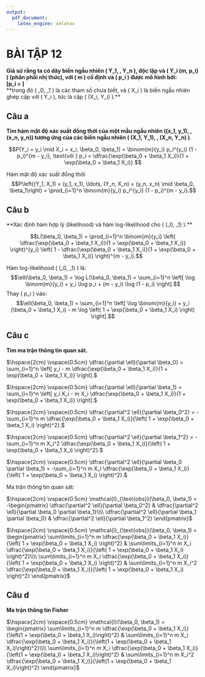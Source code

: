 ```yaml
---
output:
  pdf_document:
    latex_engine: xelatex
---
```


\newpage
# BÀI TẬP 12

**Giả sử rằng ta có dãy biến ngẫu nhiên \( Y_1, \dots, Y_n \), độc lập và \( Y_i \sim \text{B}(m, p_i) \) (phân phối nhị thức), với \( m \) cố định và \( p_i \) được mô hình bởi:**  
**\[p_i = \dfrac{\exp(\beta_0 + \beta_1 X_i)}{1 + \exp(\beta_0 + \beta_1 X_i)}\]**  
**trong đó \( \beta_0, \beta_1 \in \mathbb{R} \) là các tham số chưa biết, và \( X_i \) là biến ngẫu nhiên ghép cặp với \( Y_i \), tức là cặp \( (X_i, Y_i) \).**

\begin{enumerate}\bfseries
    \item[(a)] Tìm hàm mật độ xác suất đồng thời của một mẫu ngẫu nhiên \((x_1, y_1), \dots, (x_n, y_n)\) tương ứng của các biến ngẫu nhiên \( (X_1, Y_1), \dots, (X_n, Y_n) \).
    \item[(b)] Xác định hàm hợp lý (likelihood) và hàm log-likelihood cho \( (\beta_0, \beta_1) \).
    \item[(c)] Tìm ma trận thông tin quan sát.
    \item[(d)] Tìm ma trận thông tin Fisher.
\end{enumerate}

\vspace{1cm} 
 
\textbf{Bài làm.}

## Câu a
**Tìm hàm mật độ xác suất đồng thời của một mẫu ngẫu nhiên \((x_1, y_1), \dots, (x_n, y_n)\) tương ứng của các biến ngẫu nhiên \( (X_1, Y_1), \dots, (X_n, Y_n) \)**.

$$P(Y_i = y_i \mid X_i = x_i, \beta_0, \beta_1) = \binom{m}{y_i} p_i^{y_i} (1 - p_i)^{m - y_i}, \text{với } p_i = \dfrac{\exp(\beta_0 + \beta_1 X_i)}{1 + \exp(\beta_0 + \beta_1 X_i)} $$

Hàm mật độ xác suất đồng thời
$$P\left((Y_1, X_1) = (y_1, x_1), \ldots, (Y_n, X_n) = (y_n, x_n) \mid \beta_0, \beta_1\right) = \prod_{i=1}^n \binom{m}{y_i} p_i^{y_i} (1 - p_i)^{m - y_i}.$$

\vspace{1cm}

## Câu b
**Xác định hàm hợp lý (likelihood) và hàm log-likelihood cho \( (\beta_0, \beta_1) \).**

$$L(\beta_0, \beta_1) = \prod_{i=1}^n \binom{m}{y_i} \left( \dfrac{\exp(\beta_0 + \beta_1 X_i)}{1 + \exp(\beta_0 + \beta_1 X_i)} \right)^{y_i} \left( 1 - \dfrac{\exp(\beta_0 + \beta_1 X_i)}{1 + \exp(\beta_0 + \beta_1 X_i)} \right)^{m - y_i}.$$

Hàm log-likelihood \( \ell(\beta_0, \beta_1) \) là:
$$\ell(\beta_0, \beta_1) = \log L(\beta_0, \beta_1) = \sum_{i=1}^n \left[ \log \binom{m}{y_i} + y_i \log p_i + (m - y_i) \log (1 - p_i) \right].$$
Thay \( p_i \) vào:
$$\ell(\beta_0, \beta_1) = \sum_{i=1}^n \left[ \log \binom{m}{y_i} + y_i (\beta_0 + \beta_1 X_i) - m \log \left( 1 + \exp(\beta_0 + \beta_1 X_i) \right) \right].$$

\newpage

## Câu c
**Tìm ma trận thông tin quan sát.**  

$\hspace{2cm} \vspace{0.5cm} \dfrac{\partial \ell}{\partial \beta_0} = \sum_{i=1}^n \left[ y_i - m \dfrac{\exp(\beta_0 + \beta_1 X_i)}{1 + \exp(\beta_0 + \beta_1 X_i)} \right].$

$\hspace{2cm} \vspace{0.5cm} \dfrac{\partial \ell}{\partial \beta_1} = \sum_{i=1}^n \left[ y_i X_i - m X_i \dfrac{\exp(\beta_0 + \beta_1 X_i)}{1 + \exp(\beta_0 + \beta_1 X_i)} \right].$

$\hspace{2cm} \vspace{0.5cm} \dfrac{\partial^2 \ell}{\partial \beta_0^2} = -\sum_{i=1}^n m \dfrac{\exp(\beta_0 + \beta_1 X_i)}{\left( 1 + \exp(\beta_0 + \beta_1 X_i) \right)^2}.$

$\hspace{2cm} \vspace{0.5cm} \dfrac{\partial^2 \ell}{\partial \beta_1^2} = -\sum_{i=1}^n m X_i^2 \dfrac{\exp(\beta_0 + \beta_1 X_i)}{\left( 1 + \exp(\beta_0 + \beta_1 X_i) \right)^2}.$

$\hspace{2cm} \vspace{0.5cm} \dfrac{\partial^2 \ell}{\partial \beta_0 \partial \beta_1} = -\sum_{i=1}^n m X_i \dfrac{\exp(\beta_0 + \beta_1 X_i)}{\left( 1 + \exp(\beta_0 + \beta_1 X_i) \right)^2}.$

Ma trận thông tin quan sát:   

$\hspace{2cm} \vspace{0.5cm} \mathcal{I}_{\text{obs}}(\beta_0, \beta_1) = -\begin{pmatrix}
\dfrac{\partial^2 \ell}{\partial \beta_0^2} & \dfrac{\partial^2 \ell}{\partial \beta_0 \partial \beta_1}\\\\
\dfrac{\partial^2 \ell}{\partial \beta_1 \partial \beta_0} & \dfrac{\partial^2 \ell}{\partial \beta_1^2}
\end{pmatrix}$

$\hspace{2cm} \vspace{0.5cm} \mathcal{I}_{\text{obs}}(\beta_0, \beta_1) = \begin{pmatrix}
\sum\limits_{i=1}^n m \dfrac{\exp(\beta_0 + \beta_1 X_i)}{\left( 1 + \exp(\beta_0 + \beta_1 X_i) \right)^2} & \sum\limits_{i=1}^n m X_i \dfrac{\exp(\beta_0 + \beta_1 X_i)}{\left( 1 + \exp(\beta_0 + \beta_1 X_i) \right)^2}\\\\
\sum\limits_{i=1}^n m X_i \dfrac{\exp(\beta_0 + \beta_1 X_i)}{\left( 1 + \exp(\beta_0 + \beta_1 X_i) \right)^2} & \sum\limits_{i=1}^n m X_i^2 \dfrac{\exp(\beta_0 + \beta_1 X_i)}{\left( 1 + \exp(\beta_0 + \beta_1 X_i) \right)^2}
\end{pmatrix}$  

\vspace{1cm}

## Câu d
**Ma trận thông tin Fisher**   

$\hspace{2cm} \vspace{0.5cm} \mathcal{I}(\beta_0, \beta_1) = \begin{pmatrix}
\sum\limits_{i=1}^n m \dfrac{\exp(\beta_0 + \beta_1 X_i)}{\left(1 + \exp(\beta_0 + \beta_1 X_i)\right)^2} & \sum\limits_{i=1}^n m X_i \dfrac{\exp(\beta_0 + \beta_1 X_i)}{\left(1 + \exp(\beta_0 + \beta_1 X_i)\right)^2}\\\\
\sum\limits_{i=1}^n m X_i \dfrac{\exp(\beta_0 + \beta_1 X_i)}{\left(1 + \exp(\beta_0 + \beta_1 X_i)\right)^2} & \sum\limits_{i=1}^n m X_i^2 \dfrac{\exp(\beta_0 + \beta_1 X_i)}{\left(1 + \exp(\beta_0 + \beta_1 X_i)\right)^2}
\end{pmatrix}$
